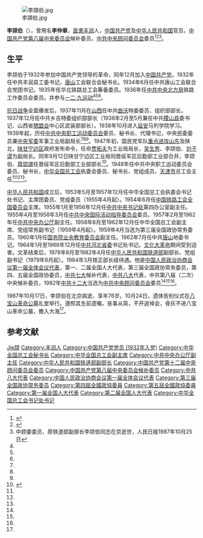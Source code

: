 {{Otheruses|other=名为李仲章的其他人物|李仲章}}

[[File:李頡伯.jpg|thumb]]

'''李颉伯'''（{{bd|1911年|2月|1987年|10月17日|catIdx=Li李}}），曾用名'''李仲章'''，[[直隶|直隶]][[丰润|丰润]]人，[[中国共产党|中国共产党]]及[[中华人民共和国|中华人民共和国]]官员，[[中国共产党第八届中央委员会|中国共产党第八届中央委员会]]候补委员，[[中共中央顾问委员会|中共中央顾问委员会]]委员<ref name=ya>{{cite web|url=http://www.1921.org.cn/blog/geren.php?id=925|title=李颉伯|publisher=中国延安精神研究会}}{{dead link|date=2018年3月 |bot=InternetArchiveBot |fix-attempted=yes }}</ref><ref name=hxjw>{{cite web|url=http://search.huaxia.com/s.jsp?iDocId=491713|title=李颉伯|publisher=华夏经纬网}}{{dead link|date=2018年3月 |bot=InternetArchiveBot |fix-attempted=yes }}</ref><ref name=shishi>中顾委委员、原铁道部副部长李颉伯同志在京逝世，人民日报1987年10月25日</ref>。

== 生平 ==
李颉伯于1932年参加中国共产党领导的革命，同年12月加入[[中国共产党|中国共产党]]。1932年任中共丰润县工委书记，[[唐山|唐山]]工会联合会秘书长。1934年6月任中共唐山工会联合会党团书记。1935年任华北铁路总工会筹备委员。1936年任[[中共中央北方局|中共中央北方局]]铁路工作委员会委员。并参与[[一二·九运动|一二·九运动]]<ref name=ya/><ref name=hxjw/><ref name=shishi/>。

[[抗日战争|抗日战争]]全面爆发后，1937年11月在[[山西|山西]]任中共[[曲沃|曲沃]]特委委员、组织部部长。1937年12月任中共乡吉特委组织部部长（1938年2月至5月兼任中共[[稷山县|稷山县]]委书记、山西省[[牺盟会|牺盟会]]中心区武装部部长）。1938年10月进入[[延安|延安]]马列学院学习。1939年起，历任[[中共中央职工运动委员会|中共中央职工运动委员会]]委员、秘书长、代理书记，中央民委委员兼[[中央军委|中央军委]]军事工业局副局长<ref name=ya/><ref name=hxjw/><ref name=shishi/>。1947年初，国民党军队[[重点进攻|重点进攻]][[山东|山东]]及陕北，[[陕甘宁边区|陕甘宁边区]]政府发布命令，任命[[贾拓夫|贾拓夫]]为工业局局长，[[吴生秀|吴生秀]]、李颉伯、[[刘子谟|刘子谟]]为副局长。同年9月12日陕甘宁边区工业局同晋绥军区后勤部工业部合并，李颉伯、[[蒋崇璟|蒋崇璟]]任晋绥军区后勤部工业部部长<ref name=yjsq>{{Cite web |url = http://scitech.people.com.cn/GB/25509/56813/228408/228410/15404786.html |title = 1947年人民兵工大事记 |author =  |date = 2011-08-12 |publisher = 人民网 |language =  |accessdate =  |quote =  |archive-date = 2020-04-30 |archive-url = https://web.archive.org/web/20200430142411/http://scitech.people.com.cn/GB/25509/56813/228408/228410/15404786.html |dead-url = no }}</ref>。1948年任中共中央职工运动委员会委员、秘书长，[[中华全国总工会|中华全国总工会]]执委会委员、秘书长、党组成员，[[天津市|天津市]]总工会主任<ref name=ya/><ref name=hxjw/><ref name=shishi/>。

[[中华人民共和国|中华人民共和国]]成立后，1953年5月至1957年12月任中华全国总工会执委会书记处书记、主席团委员、党组委员（1955年4月起）。1954年6月任[[中国铁路工会全国委员会|中国铁路工会全国委员会]]主席。1955年1月至1956年12月任[[中共中央书记处|中共中央书记处]]第四办公室副主任。1955年4月至1958年3月任[[中共中央国际活动指导委员会|中共中央国际活动指导委员会]]委员。1957年2月至1962年任[[中共中央办公厅|中共中央办公厅]]副主任。1958年8月至1962年12月任中华全国总工会副主席、党组常务副书记（1959年4月起）。1959年4月当选为第三届全国政协常务委员。1960年1月任[[国务院业余教育委员会|国务院业余教育委员会]]副主任。1962年7月任中共[[唐山|唐山]]地委书记。1964年1月至1966年12月任[[中共河北省委|中共河北省委]]书记处书记。[[文化大革命|文化大革命]]期间受到迫害。文革结束后，1978年8月至1982年4月任[[中华人民共和国铁道部|中华人民共和国铁道部]]副部长、党组副书记（1979年8月起）。1984年3月按正部长级待遇。他是[[中国人民政治协商会议第一届全体会议代表|中国人民政治协商会议第一届全体会议代表]]，第一、二届全国人大代表，第三届全国政协常务委员，第四、五届全国政协委员，[[中共七大|中共七大]]候补代表，[[中共八大|中共八大]]代表，中共第八届（二次）中央候补委员，1982年[[中共十二大|中共十二大]]当选为[[中共中央顾问委员会|中共中央顾问委员会]]委员<ref name=ya/><ref name=hxjw/><ref name=shishi/>。

1987年10月17日，李颉伯在北京病逝，享年76岁。10月24日，遗体告别仪式在[[八宝山革命公墓|八宝山革命公墓]]礼堂举行。遵照其生前遗嘱，丧事从简，不开追悼会，骨灰不进八宝山革命公墓，撒入大海<ref name=shishi/>。

== 参考文献 ==
{{Reflist}}

{{中华全国总工会第六届执行委员会}}
{{中华全国总工会第七届执行委员会}}
{{中华全国总工会第八届执行委员会}}

{{Authority control}}
{{DEFAULTSORT:Li李}}
[[Category:李姓|Jie颉]]
[[Category:丰润人|Category:丰润人]]
[[Category:中国共产党党员_(1932年入党)|Category:中国共产党党员 (1932年入党)]]
[[Category:中华全国总工会秘书长|Category:中华全国总工会秘书长]]
[[Category:中华全国总工会副主席|Category:中华全国总工会副主席]]
[[Category:中共中央办公厅副主任|Category:中共中央办公厅副主任]]
[[Category:中华人民共和国铁道部副部长|Category:中华人民共和国铁道部副部长]]
[[Category:中国共产党第十二届中央顾问委员会委员|Category:中国共产党第十二届中央顾问委员会委员]]
[[Category:中国共产党第八届中央委员会候补委员|Category:中国共产党第八届中央委员会候补委员]]
[[Category:中共八大代表|Category:中共八大代表]]
[[Category:中国人民政治协商会议第一届全体会议代表|Category:中国人民政治协商会议第一届全体会议代表]]
[[Category:第三届全国政协常务委员|Category:第三届全国政协常务委员]]
[[Category:第四屆全國政協委員|Category:第四屆全國政協委員]]
[[Category:第五屆全國政協委員|Category:第五屆全國政協委員]]
[[Category:第一届全国人大代表|Category:第一届全国人大代表]]
[[Category:第二届全国人大代表|Category:第二届全国人大代表]]
[[Category:中华全国总工会书记处书记|Category:中华全国总工会书记处书记]]